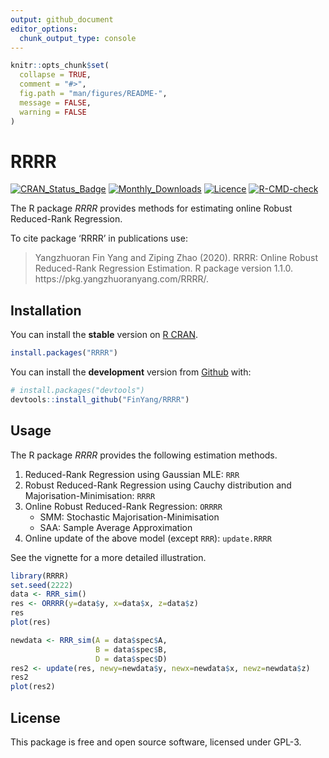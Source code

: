 ```yaml
---
output: github_document
editor_options: 
  chunk_output_type: console
---
```


<!-- README.md is generated from README.Rmd. Please edit that file -->

```r
knitr::opts_chunk$set(
  collapse = TRUE,
  comment = "#>",
  fig.path = "man/figures/README-",
  message = FALSE,
  warning = FALSE
)
```

# RRRR

<!-- badges: start -->
[![CRAN\_Status\_Badge](http://www.r-pkg.org/badges/version/RRRR)](https://cran.r-project.org/package=RRRR)
[![Monthly\_Downloads](http://cranlogs.r-pkg.org/badges/RRRR)](https://cran.r-project.org/package=RRRR)
[![Licence](https://img.shields.io/badge/licence-GPL--3-blue.svg)](https://www.gnu.org/licenses/gpl-3.0.en.html)
[![R-CMD-check](https://github.com/FinYang/RRRR/actions/workflows/R-CMD-check.yaml/badge.svg)](https://github.com/FinYang/RRRR/actions/workflows/R-CMD-check.yaml)
<!-- badges: end -->

The R package *RRRR* provides methods for estimating online Robust Reduced-Rank Regression.

To cite package ‘RRRR’ in publications use:

>  Yangzhuoran Fin Yang and Ziping Zhao (2020). RRRR: Online Robust   Reduced-Rank Regression Estimation. R package version 1.1.0. https://pkg.yangzhuoranyang.com/RRRR/.

## Installation

You can install the **stable** version on [R CRAN](https://CRAN.R-project.org/package=RRRR).

```r
install.packages("RRRR")
```


You can install the **development** version from [Github](https://github.com/FinYang/RRRR) with:

```r
# install.packages("devtools")
devtools::install_github("FinYang/RRRR")
```

## Usage

The R package *RRRR* provides the following estimation methods.

1. Reduced-Rank Regression using Gaussian MLE: `RRR`
2. Robust Reduced-Rank Regression using Cauchy distribution and Majorisation-Minimisation: `RRRR`
3. Online Robust Reduced-Rank Regression: `ORRRR`
    - SMM: Stochastic Majorisation-Minimisation
    - SAA: Sample Average Approximation
4. Online update of the above model (except `RRR`): `update.RRRR`

See the vignette for a more detailed illustration.

```r
library(RRRR)
set.seed(2222)
data <- RRR_sim()
res <- ORRRR(y=data$y, x=data$x, z=data$z)
res
plot(res)

newdata <- RRR_sim(A = data$spec$A,
                   B = data$spec$B,
                   D = data$spec$D)
res2 <- update(res, newy=newdata$y, newx=newdata$x, newz=newdata$z)
res2
plot(res2)
```



## License

This package is free and open source software, licensed under GPL-3.
